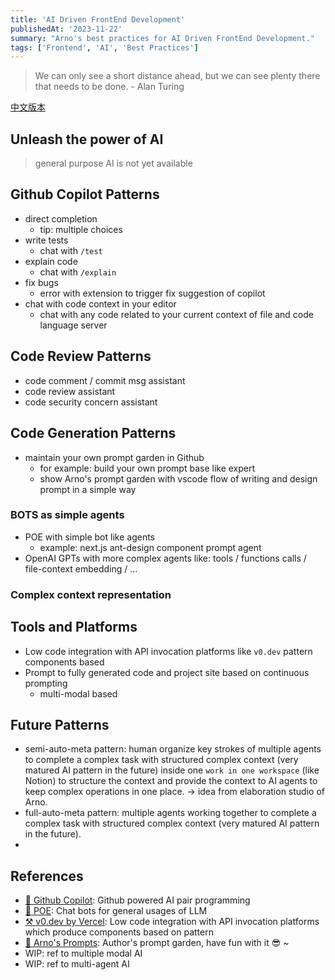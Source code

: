 ```yaml
---
title: 'AI Driven FrontEnd Development'
publishedAt: '2023-11-22'
summary: "Arno's best practices for AI Driven FrontEnd Development."
tags: ['Frontend', 'AI', 'Best Practices']
---
```


> We can only see a short distance ahead, but we can see plenty there that needs to be done. - Alan Turing

[中文版本]()

## Unleash the power of AI

> general purpose AI is not yet available

## Github Copilot Patterns

* direct completion
  * tip: multiple choices
* write tests
  * chat with `/test`
* explain code
  * chat with `/explain`
* fix bugs
  * error with extension to trigger fix suggestion of copilot
* chat with code context in your editor
  * chat with any code related to your current context of file and code language server


## Code Review Patterns

* code comment / commit msg assistant
* code review assistant
* code security concern assistant

## Code Generation Patterns

* maintain your own prompt garden in Github
  * for example: build your own prompt base like expert
  * show Arno's prompt garden with vscode flow of writing and design prompt in a simple way

### BOTS as simple agents

* POE with simple bot like agents
  * example: next.js ant-design component prompt agent
* OpenAI GPTs with more complex agents like: tools / functions calls / file-context embedding / ...

### Complex context representation

## Tools and Platforms


* Low code integration with API invocation platforms like `v0.dev` pattern components based
* Prompt to fully generated code and project site based on continuous prompting
  * multi-modal based


## Future Patterns

* semi-auto-meta pattern: human organize key strokes of multiple agents to complete a complex task with structured complex context (very matured AI pattern in the future) inside one `work in one workspace` (like Notion) to structure the context and provide the context to AI agents to keep complex operations in one place. -> idea from elaboration studio of Arno.
* full-auto-meta pattern: multiple agents working together to complete a complex task with structured complex context (very matured AI pattern in the future). 
* 


## References

* [🤖 Github Copilot](https://copilot.github.com/): Github powered AI pair programming
* [🦄 POE](https://www.poe.com/): Chat bots for general usages of LLM
* [⚒️ v0.dev by Vercel](https://v0.dev/): Low code integration with API invocation platforms which produce components based on pattern
* [💐 Arno's Prompts](https://github.com/SurfaceW/arno-prompts): Author's prompt garden, have fun with it 😎 ~
* WIP: ref to multiple modal AI
* WIP: ref to multi-agent AI

